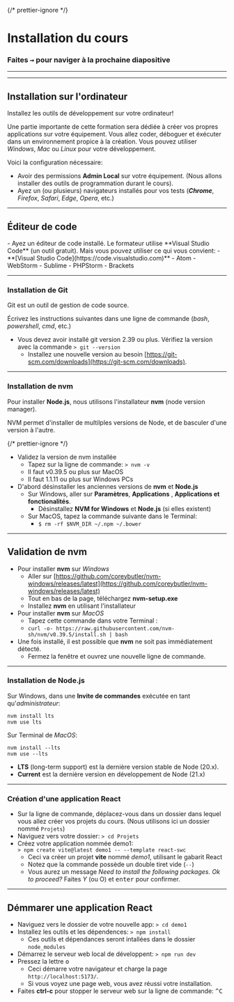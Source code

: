 
{/* prettier-ignore */}
# Installation du cours

### Faites <kbd>→</kbd> pour naviger à la prochaine diapositive

---

---

## Installation sur l'ordinateur

<div className="alert alert-warning px-5 py-4 text-body" >

Installez les outils de développement sur votre ordinateur!

Une partie importante de cette formation sera dédiée à créer vos propres applications sur votre équipement. Vous allez coder, déboguer et éxécuter dans un environnement propice à la création. Vous pouvez utiliser _Windows_, _Mac_ ou _Linux_ pour votre développement.

Voici la configuration nécessaire:

- Avoir des permissions **Admin Local** sur votre équipement. (Nous allons installer des outils de programmation durant le cours).
- Ayez un (ou plusieurs) navigateurs installés pour vos tests (_**Chrome**_, _Firefox_, _Safari_, _Edge_, _Opera_, etc.)

</div>

---

## Éditeur de code

<div className="alert alert-warning px-5 py-4 text-body" >
- Ayez un éditeur de code installé. Le formateur utilise **Visual Studio Code** (un outil gratuit). Mais vous pouvez utiliser ce qui vous convient:
  - **[Visual Studio Code](https://code.visualstudio.com)**
  - Atom
  - WebStorm
  - Sublime
  - PHPStorm
  - Brackets

 </div>

---

### Installation de Git

<div className="alert alert-warning px-5 py-4 text-body" >

Git est un outil de gestion de code source.

Écrivez les instructions suivantes dans une ligne de commande (_bash_, _powershell_, _cmd_, etc.)

- Vous devez avoir installé git version 2.39 ou plus. Vérifiez la version avec la commande `> git --version`
  - Installez une nouvelle version au besoin [https://git-scm.com/downloads](https://git-scm.com/downloads).

</div>

---

### Installation de nvm

<div className="alert alert-warning px-5 py-4 text-body" >

Pour installer **Node.js**, nous utilisons l'installateur **nvm** (node version manager).

NVM permet d'installer de multilples versions de Node, et de basculer d'une version à l'autre.

{/* prettier-ignore */}
- Validez la version de nvm installée
  - Tapez sur la ligne de commande: `> nvm -v`
  - Il faut v0.39.5 ou plus sur MacOS
  - Il faut 1.1.11 ou plus sur Windows PCs
- D'abord désinstaller les anciennes versions de **nvm** et **Node.js**
    - Sur Windows, aller sur **Paramètres**, **Applications** , **Applications et fonctionalités**.
      - Désinstallez **NVM for Windows** et **Node.js** (si elles existent)
    - Sur MacOS, tapez la commande suivante dans le Terminal:
      - `$ rm -rf $NVM_DIR ~/.npm ~/.bower`

</div>

---

## Validation de nvm

<div className="alert alert-warning px-5 py-4 text-body" >

- Pour installer **nvm** sur _Windows_
  - Aller sur [https://github.com/coreybutler/nvm-windows/releases/latest](https://github.com/coreybutler/nvm-windows/releases/latest)
  - Tout en bas de la page, téléchargez **nvm-setup.exe**
  - Installez **nvm** en utilisant l'installateur
- Pour installer **nvm** sur _MacOS_
  - Tapez cette commande dans votre Terminal :
  - `curl -o- https://raw.githubusercontent.com/nvm-sh/nvm/v0.39.5/install.sh | bash`
- Une fois installé, il est possible que **nvm** ne soit pas immédiatement détecté.
  - Fermez la fenêtre et ouvrez une nouvelle ligne de commande.

</div>

---

### Installation de Node.js

<div className="alert alert-warning px-5 py-4 text-body" >

Sur Windows, dans une **Invite de commandes** exécutée en tant qu'_administrateur_:

```
nvm install lts
nvm use lts
```

Sur Terminal de _MacOS_:

```
nvm install --lts
nvm use --lts
```

- **LTS** (long-term support) est la dernière version stable de Node (20.x).
- **Current** est la dernière version en développement de Node (21.x)

</div>

---

### Création d'une application React

<div className="alert alert-warning px-5 py-4 text-body" >

- Sur la ligne de commande, déplacez-vous dans un dossier dans lequel vous allez créer vos projets du cours. (Nous utilisons ici un dossier nommé `Projets`)
- Naviguez vers votre dossier: `> cd Projets`
- Créez votre application nommée demo1: <br/> `> npm create vite@latest demo1 -- --template react-swc`
  - Ceci va créer un projet **vite** nommé _demo1_, utilisant le gabarit React
  - Notez que la commande possède un double tiret vide (`--`)
  - Vous aurez un message _Need to install the following packages. Ok to proceed?_ Faites _Y_ (ou O) et <kbd>enter</kbd> pour confirmer.

</div>

---

## Démmarer une application React

<div className="alert alert-warning px-5 py-4 text-body" >

- Naviguez vers le dossier de votre nouvelle app: `> cd demo1`
- Installez les outils et les dépendences: `> npm install`
  - Ces outils et dépendances seront intallées dans le dossier `node_modules`
- Démarrez le serveur web local de développent: `> npm run dev`
- Pressez la lettre <kbd>o</kbd>
  - Ceci démarre votre navigateur et charge la page `http://localhost:5173/`.
  - Si vous voyez une page web, vous avez réussi votre installation.
- Faites **ctrl-c** pour stopper le serveur web sur la ligne de commande: <kbd>^C</kbd>

</div>
